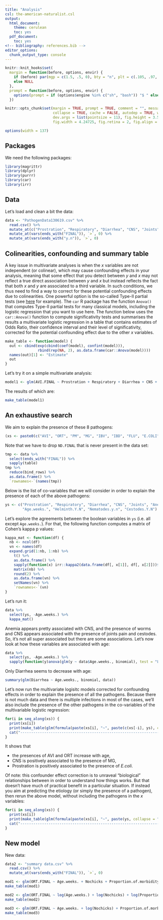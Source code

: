 ```yaml
---
title: "Analysis"
csl: the-american-naturalist.csl
output:
  html_document:
    theme: cerulean
    toc: yes
  pdf_document:
    toc: yes
<!-- bibliography: references.bib -->
editor_options: 
  chunk_output_type: console
---
```


<!--
IMAGES:
Insert them with: ![alt text](image.png)
You can also resize them if needed: convert image.png -resize 50% image.png
If you want to center the image, go through HTML code:
<div style="text-align:center"><img src ="image.png"/></div>

REFERENCES:
For references: Put all the bibTeX references in the file "references.bib"
in the current folder and cite the references as @key or [@key] in the text.
Uncomment the bibliography field in the above header and put a "References"
title wherever you want to display the reference list.
-->

<style type="text/css">
.main-container {
  max-width: 1370px;
  margin-left: auto;
  margin-right: auto;
}
</style>

```r
knitr::knit_hooks$set(
  margin = function(before, options, envir) {
    if (before) par(mgp = c(1.5, .5, 0), bty = "n", plt = c(.105, .97, .13, .97))
    else NULL
  },
  prompt = function(before, options, envir) {
    options(prompt = if (options$engine %in% c("sh", "bash")) "$ " else "> ")
  })

knitr::opts_chunk$set(margin = TRUE, prompt = TRUE, comment = "", message = FALSE,
                      collapse = TRUE, cache = FALSE, autodep = TRUE, warning = FALSE,
                      dev.args = list(pointsize = 11), fig.height = 3.5,
                      fig.width = 4.24725, fig.retina = 2, fig.align = "center")

options(width = 137)
```

## Packages

We need the following packages:

```r
library(magrittr)
library(dplyr)
library(purrr)
library(car)
library(irr)
```

## Data

Let's load and clean a bit the data:

```r
data <- "PathogenData130619.csv" %>% 
  read.csv() %>% 
  mutate_at(c("Prostration", "Respiratory", "Diarrhea", "CNS", "Joints", "Anemia"), `>`, 0) %>% 
  mutate_at(vars(ends_with("FINAL")), `>`, 0) %>% 
  mutate_at(vars(ends_with("y.n")), `>`, 0)
```

## Colinearities, confounding and summary table

A key issue in multivariate analyses is when the $x$ variables are not independent
(or colinear), which may cause confounding effects in your analysis, meaning that
some effect that you detect between $y$ and $x$  may not reflect a true direct
association between $y$ and $x$ but instead reflects the fact that both $x$ and
$y$ are associated to a third variable. In such conditions, we thus need to find
a way to correct for these potential confounding effects due to colinearities.
One powerful option is the so-called Type-II partial tests (see 
[here](https://mcfromnz.wordpress.com/2011/03/02/anova-type-iiiiii-ss-explained/)
for example). The `car` R package has the function `Anova()` that computes Type-II
partial tests for many classical models, including the logistic regression that
you want to use here. The function below uses the `car::Anova()` function to
compute significativity tests and summarises the results a multivariate
logistic regression in a table that contains estimates of Odds Ratio, their
confidence interval and their level of significativity, corrected for the 
potential confounding effect due to the other $x$ variables.

```r
make_table <- function(model) {
  out <- cbind(exp(cbind(coef(model), confint(model))),
               rbind(rep(NA, 2), as.data.frame(car::Anova(model))))
  names(out)[1] <- "Estimate"
  out
}
```

Let's try it on a simple multivariate analysis:

```r
model1 <- glm(AVI.FINAL ~ Prostration + Respiratory + Diarrhea + CNS + Joints + Anemia, binomial, data)
```

The results of which are:

```r
make_table(model1)
```

## An exhaustive search

We aim to explain the presence of these 8 pathogens:

```r
(xs <- paste0(c("AVI", "ORT", "PM", "MG", "IBV", "IBD", "FLU", "E.COLI"), ".FINAL"))
```

Note that we have to drop `ND.FINAL` that is never present in the data set:

```r
tmp <- data %>%
  select(ends_with("FINAL")) %>% 
  sapply(table)
tmp %>%
  reduce(bind_rows) %>% 
  as.data.frame() %>% 
  `rownames<-`(names(tmp))
```

Below is the list of co-variables that we will consider in order to explain the
presence of each of the above pathogens:

```r
ys <- c("Prostration", "Respiratory", "Diarrhea", "CNS", "Joints", "Anemia",
        "Age.weeks.", "Helminth.Y.N", "Nematodes.y.n", "Cestodes.Y.N")
```

Let's explore the agreements between the boolean variables in `ys` (i.e. all
except `Age.weeks.`). For that, the following function computes a matrix of
Cohen's kappa p values:

```r
kappa_mat <- function(df) {
  nb <- ncol(df)
  vn <- names(df)
  expand.grid(1:nb, 1:nb) %>% 
    t() %>% 
    as.data.frame() %>% 
    sapply(function(x) irr::kappa2(data.frame(df[, x[1]], df[, x[2]]))$p) %>% 
    matrix(nb) %>% 
    round(2) %>% 
    as.data.frame(vn) %>% 
    setNames(vn) %>% 
    `rownames<-`(vn)
}
```

Let's run it:

```r
data %>%
  select(ys, -Age.weeks.) %>% 
  kappa_mat()
```

Anemia appears pretty associated with CNS, and the presence of worms and CNS
appears associated with the presence of joints pain and cestodes. So, it's not
all super associated but there are some associations. Let's now look at how these
variables are associated with age:

```r
data %>%
  select(ys, -Age.weeks.) %>% 
  sapply(function(y)anova(glm(y ~ data$Age.weeks., binomial), test = "LRT")$P[2])
```

Only Diarrhea seems to decrease with age:

```r
summary(glm(Diarrhea ~ Age.weeks., binomial, data))
```

Let's now run the multivariate logisitc models corrected for confounding effects
in order to explain the presence of all the pathogens. Because there is not much
data and there is multiple infections in most of the cases, we'll also include
the presence of the other pathogens in the co-variables of the multivariable
logistic regression:

```r
for(i in seq_along(xs)) {
  print(xs[i])
  print(make_table(glm(formula(paste(xs[i], "~", paste(c(xs[-i], ys), collapse = " + "))), binomial, data)))
  cat("------------------------------------------------------------------\n")
}
```

It shows that

* the presences of AVI and ORT increase with age,
* CNS is positively associated to the presence of MG,
* Prostration is positively associated to the presence of $E. coli$.

Of note: this confounder effect correction is to unraveal "biological"
relationships between in order to understand how things works. But that doesn't
have much of practical benefit in a particular situation. If instead you aim at
predicting the etiology (or simply the presence of a pathogen), then rerun the
above model, without including the pathogens in the $x$ variables:

```r
for(i in seq_along(xs)) {
  print(xs[i])
  print(make_table(glm(formula(paste(xs[i], "~", paste(ys, collapse = " + "))), binomial, data)))
  cat("------------------------------------------------------------------\n")
}
```

## New model

New data:

```r
data2 <- "summary data.csv" %>% 
  read.csv() %>% 
  mutate_at(vars(ends_with("FINAL")), `>`, 0)
```

```r
mod1 <- glm(ORT.FINAL ~ Age.weeks. + Nochicks + Proportion.of.morbidity..per.100. + Cumulative.mortality + Days.onset + Ratio.of.weight.standard.weight, binomial, data2)
make_table(mod1)
```

```r
mod2 <- glm(ORT.FINAL ~ log(Age.weeks.) + log(Nochicks) + log(Proportion.of.morbidity..per.100.) + log(Cumulative.mortality + 1) + log(Days.onset) + log(Ratio.of.weight.standard.weight), binomial, data2)
make_table(mod2)
```

```r
mod3 <- glm(ORT.FINAL ~ Age.weeks. + log(Nochicks) + Proportion.of.morbidity..per.100. + log(Cumulative.mortality + 1) + log(Days.onset) + Ratio.of.weight.standard.weight, binomial, data2)
make_table(mod3)
```


